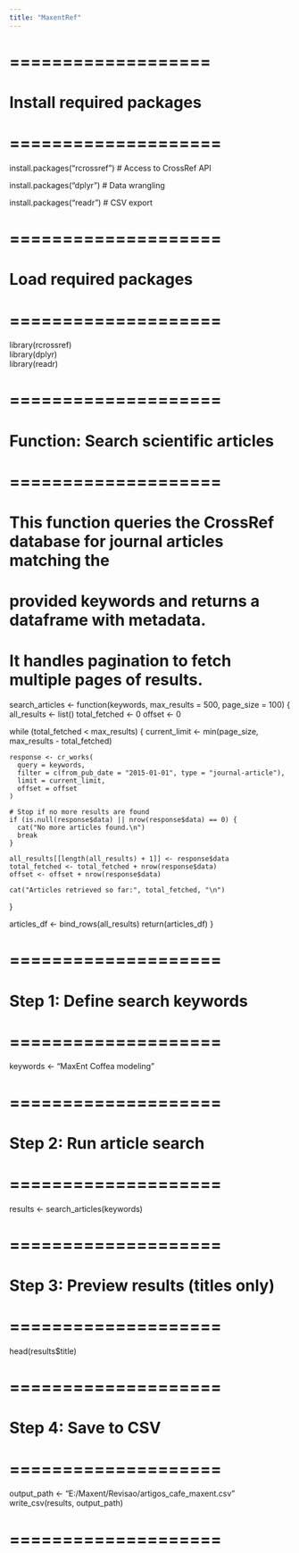 ```yaml
---
title: "MaxentRef"
---
```


# ===================

# Install required packages

# ====================

install.packages("rcrossref") \# Access to CrossRef API

install.packages("dplyr") \# Data wrangling

install.packages("readr") \# CSV export

# ====================

# Load required packages

# ====================

library(rcrossref)\
library(dplyr)\
library(readr)

# ====================

# Function: Search scientific articles

# ====================

# This function queries the CrossRef database for journal articles matching the

# provided keywords and returns a dataframe with metadata.

# It handles pagination to fetch multiple pages of results.

search_articles \<- function(keywords, max_results = 500, page_size = 100) { all_results \<- list() total_fetched \<- 0 offset \<- 0

while (total_fetched \< max_results) { current_limit \<- min(page_size, max_results - total_fetched)

```         
response <- cr_works(
  query = keywords,
  filter = c(from_pub_date = "2015-01-01", type = "journal-article"),
  limit = current_limit,
  offset = offset
)

# Stop if no more results are found
if (is.null(response$data) || nrow(response$data) == 0) {
  cat("No more articles found.\n")
  break
}

all_results[[length(all_results) + 1]] <- response$data
total_fetched <- total_fetched + nrow(response$data)
offset <- offset + nrow(response$data)

cat("Articles retrieved so far:", total_fetched, "\n")
```

}

articles_df \<- bind_rows(all_results) return(articles_df) }

# ====================

# Step 1: Define search keywords

# ====================

keywords \<- "MaxEnt Coffea modeling"

# ====================

# Step 2: Run article search

# ====================

results \<- search_articles(keywords)

# ====================

# Step 3: Preview results (titles only)

# ====================

head(results\$title)

# ====================

# Step 4: Save to CSV

# ====================

output_path \<- "E:/Maxent/Revisao/artigos_cafe_maxent.csv" write_csv(results, output_path)

# ====================

# 
